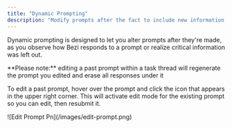 ```yaml
---
title: "Dynamic Prompting"
description: "Modify prompts after the fact to include new information or redirect Bezi's focus"
---
```


Dynamic prompting is designed to let you alter prompts after they're made, as you observe how Bezi responds to a prompt or realize critical information was left out. 

<Info>
  **Please note:** editing a past prompt within a task thread will regenerate the prompt you edited and erase all responses under it 
</Info>

To edit a past prompt, hover over the prompt and click the  <Icon icon="file-pen" iconType="sharp-solid" color="#000000" /> icon that appears in the upper right corner. This will activate edit mode for the existing prompt so you can edit, then resubmit it.

<Frame>
  ![Edit Prompt Pn](/images/edit-prompt.png)
</Frame>